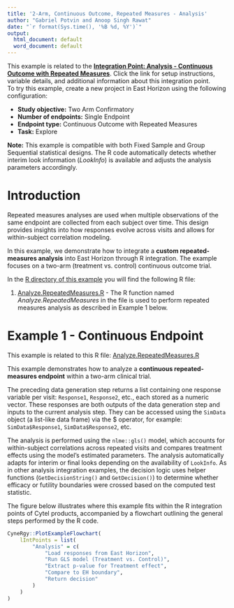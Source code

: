 ```yaml
---
title: '2-Arm, Continuous Outcome, Repeated Measures - Analysis'
author: "Gabriel Potvin and Anoop Singh Rawat"
date: "`r format(Sys.time(), '%B %d, %Y')`"
output:
  html_document: default
  word_document: default
---
```


<div class="alert alert-primary" role="alert">
<p style="margin-bottom:0">This example is related to the <a href="IntegrationPointAnalysisRepeatedMeasures.html" class="alert-link">**Integration Point: Analysis - Continuous Outcome with Repeated Measures**</a>. Click the link for setup instructions, variable details, and additional information about this integration point.</p></div>

<div class="alert alert-danger" role="alert">
To try this example, create a new project in East Horizon using the following configuration:
<ul style="margin-bottom:0">
<li>**Study objective:** Two Arm Confirmatory</li>
<li>**Number of endpoints:** Single Endpoint</li>
<li>**Endpoint type:** Continuous Outcome with Repeated Measures</li>
<li>**Task:** Explore</li>
</ul></div>

<div class="alert alert-warning" role="alert">
<p style="margin-bottom:0">**Note:** This example is compatible with both Fixed Sample and Group Sequential statistical designs. The R code automatically detects whether interim look information (*LookInfo*) is available and adjusts the analysis parameters accordingly.</p>
</div>

# Introduction

Repeated measures analyses are used when multiple observations of the same endpoint are collected from each subject over time. This design provides insights into how responses evolve across visits and allows for within-subject correlation modeling.

In this example, we demonstrate how to integrate a **custom repeated-measures analysis** into East Horizon through R integration. The example focuses on a two-arm (treatment vs. control) continuous outcome trial.

In the [R directory of this example](https://github.com/Cytel-Inc/CyneRgy/tree/main/inst/Examples/2ArmNormalRepeatedMeasuresAnalysis/R) you will find the following R file:

1. [Analyze.RepeatedMeasures.R](https://github.com/Cytel-Inc/CyneRgy/tree/main/inst/Examples/2ArmNormalRepeatedMeasuresAnalysis/R/Analyze.RepeatedMeasures.R) - The R function named *Analyze.RepeatedMeasures* in the file is used to perform repeated measures analysis as described in Example 1 below.

# Example 1 - Continuous Endpoint

<div class="alert alert-primary" role="alert">
  <p style="margin-bottom:0"> This example is related to this R file: <a href="https://github.com/Cytel-Inc/CyneRgy/tree/main/inst/Examples/2ArmNormalRepeatedMeasuresAnalysis/R/Analyze.RepeatedMeasures.R" class="alert-link">Analyze.RepeatedMeasures.R</a></p>
</div>

This example demonstrates how to analyze a **continuous repeated-measures endpoint** within a two-arm clinical trial.

The preceding data generation step returns a list containing one response variable per visit: `Response1`, `Response2`, etc., each stored as a numeric vector. These responses are both outputs of the data generation step and inputs to the current analysis step. They can be accessed using the `SimData` object (a list-like data frame) via the $ operator, for example: `SimData$Response1`, `SimData$Response2`, etc.

The analysis is performed using the `nlme::gls()` model, which accounts for within-subject correlations across repeated visits and compares treatment effects using the model's estimated parameters. The analysis automatically adapts for interim or final looks depending on the availability of `LookInfo`. As in other analysis integration examples, the decision logic uses helper functions (`GetDecisionString()` and `GetDecision()`) to determine whether efficacy or futility boundaries were crossed based on the computed test statistic.

The figure below illustrates where this example fits within the R integration points of Cytel products, accompanied by a flowchart outlining the general steps performed by the R code.

```r
CyneRgy::PlotExampleFlowchart(
    lIntPoints = list(
        "Analysis" = c(
            "Load responses from East Horizon", 
            "Run GLS model (Treatment vs. Control)",
            "Extract p-value for Treatment effect",
            "Compare to EH boundary",
            "Return decision"
        )
    )
)
```

